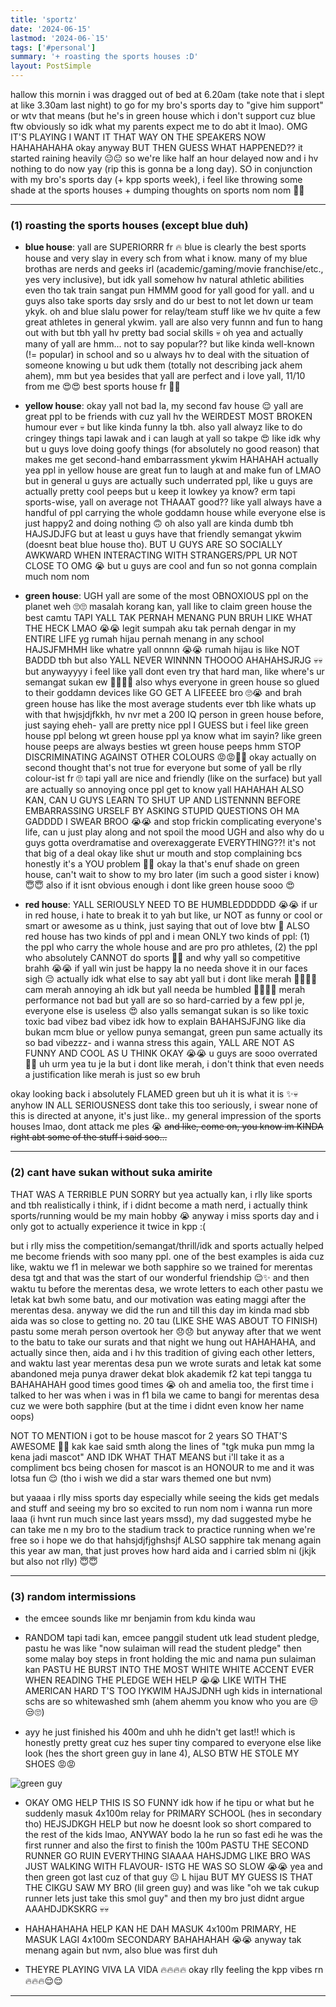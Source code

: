 ```yaml
---
title: 'sportz'
date: '2024-06-15'
lastmod: '2024-06-`15'
tags: ['#personal']
summary: '+ roasting the sports houses :D'
layout: PostSimple
---
```


hallow this mornin i was dragged out of bed at 6.20am (take note that i slept at like 3.30am last night) to go for my bro's sports day to "give him support" or wtv that means (but he's in green house which i don't support cuz blue ftw obviously so idk what my parents expect me to do abt it lmao). OMG IT'S PLAYING I WANT IT THAT WAY ON THE SPEAKERS NOW HAHAHAHAHA okay anyway BUT THEN GUESS WHAT HAPPENED?? it started raining heavily 😐😐 so we're like half an hour delayed now and i hv nothing to do now yay (rip this is gonna be a long day). SO in conjunction with my bro's sports day (+ kpp sports week), i feel like throwing some shade at the sports houses + dumping thoughts on sports nom nom 🤡🤡

---

### (1) roasting the sports houses (except blue duh)

- **blue house**: yall are SUPERIORRR fr 🔥 blue is clearly the best sports house and very slay in every sch from what i know. many of my blue brothas are nerds and geeks irl (academic/gaming/movie franchise/etc., yes very inclusive), but idk yall somehow hv natural athletic abilities even tho tak train sangat pun HMMM good for yall good for yall. and u guys also take sports day srsly and do ur best to not let down ur team ykyk. oh and blue slalu power for relay/team stuff like we hv quite a few great athletes in general ykwim. yall are also very funnn and fun to hang out with but tbh yall hv pretty bad social skills 💀 oh yea and actually many of yall are hmm... not to say popular?? but like kinda well-known (!= popular) in school and so u always hv to deal with the situation of someone knowing u but udk them (totally not describing jack ahem ahem), mm but yea besides that yall are perfect and i love yall, 11/10 from me 😍😍 best sports house fr 💯🔥

- **yellow house**: okay yall not bad la, my second fav house 😌 yall are great ppl to be friends with cuz yall hv the WEIRDEST MOST BROKEN humour ever 💀 but like kinda funny la tbh. also yall alwayz like to do cringey things tapi lawak and i can laugh at yall so takpe 😍 like idk why but u guys love doing goofy things (for absolutely no good reason) that makes me get second-hand embarrassment ykwim HAHAHAH actually yea ppl in yellow house are great fun to laugh at and make fun of LMAO but in general u guys are actually such underrated ppl, like u guys are actually pretty cool peeps but u keep it lowkey ya know? erm tapi sports-wise, yall on average not THAAAT good?? like yall always have a handful of ppl carrying the whole goddamn house while everyone else is just happy2 and doing nothing 🙃 oh also yall are kinda dumb tbh HAJSJDJFG but at least u guys have that friendly semangat ykwim (doesnt beat blue house tho). BUT U GUYS ARE SO SOCIALLY AWKWARD WHEN INTERACTING WITH STRANGERS/PPL UR NOT CLOSE TO OMG 😭 but u guys are cool and fun so not gonna complain much nom nom

- **green house**: UGH yall are some of the most OBNOXIOUS ppl on the planet weh 🙄🙄 masalah korang kan, yall like to claim green house the best camtu TAPI YALL TAK PERNAH MENANG PUN BRUH LIKE WHAT THE HECK LMAO 😭😭 legit sumpah aku tak pernah dengar in my ENTIRE LIFE yg rumah hijau pernah menang in any school HAJSJFMHMH like whatre yall onnnn 😭😭 rumah hijau is like NOT BADDD tbh but also YALL NEVER WINNNN THOOOO AHAHAHSJRJG 💀💀 but anywayyyy i feel like yall dont even try that hard man, like where's ur semangat sukan ew 👎🏻👎🏻 also whys everyone in green house so glued to their goddamn devices like GO GET A LIFEEEE bro 🙄😭 and brah green house has like the most average students ever tbh like whats up with that hwjsjdjfkkh, hv nvr met a 200 IQ person in green house before, just saying eheh- yall are pretty nice ppl I GUESS but i feel like green house ppl belong wt green house ppl ya know what im sayin? like green house peeps are always besties wt green house peeps hmm STOP DISCRIMINATING AGAINST OTHER COLOURS 😡😡🤬🤬 okay actually on second thought that's not true for everyone but some of yall be rlly colour-ist fr 🙄 tapi yall are nice and friendly (like on the surface) but yall are actually so annoying once ppl get to know yall HAHAHAH ALSO KAN, CAN U GUYS LEARN TO SHUT UP AND LISTENNNN BEFORE EMBARRASSING URSELF BY ASKING STUPID QUESTIONS OH MA GADDDD I SWEAR BROO 😭😭 and stop frickin complicating everyone's life, can u just play along and not spoil the mood UGH and also why do u guys gotta overdramatise and overexaggerate EVERYTHING??! it's not that big of a deal okay like shut ur mouth and stop complaining bcs honestly it's a YOU problem 👎🏻 okay la that's enuf shade on green house, can't wait to show to my bro later (im such a good sister i know) 😇😇 also if it isnt obvious enough i dont like green house sooo 😍

- **red house**: YALL SERIOUSLY NEED TO BE HUMBLEDDDDDD 😭😭 if ur in red house, i hate to break it to yah but like, ur NOT as funny or cool or smart or awesome as u think, just saying that out of love btw 🥰 ALSO red house has two kinds of ppl and i mean ONLY two kinds of ppl: (1) the ppl who carry the whole house and are pro pro athletes, (2) the ppl who absolutely CANNOT do sports 🤡🤡 and why yall so competitive brahh 😭😭 if yall win just be happy la no needa shove it in our faces sigh 😔 actually idk what else to say abt yall but i dont like merah 👎🏻👎🏻 cam merah annoying ah idk but yall needa be humbled 👎🏻👎🏻 merah performance not bad but yall are so so hard-carried by a few ppl je, everyone else is useless 😍 also yalls semangat sukan is so like toxic toxic bad vibez bad vibez idk how to explain BAHAHSJFJNG like dia bukan mcm blue or yellow punya semangat, green pun same actually its so bad vibezzz- and i wanna stress this again, YALL ARE NOT AS FUNNY AND COOL AS U THINK OKAY 😭😭 u guys are sooo overrated 🤢🤢 uh urm yea tu je la but i dont like merah, i don't think that even needs a justification like merah is just so ew bruh

okay looking back i absolutely FLAMED green but uh it is what it is ✨💀 anyhow IN ALL SERIOUSNESS dont take this too seriously, i swear none of this is directed at anyone, it's just like.. my general impression of the sports houses lmao, dont attack me ples 😭 ~~and like, come on, you know im KINDA right abt some of the stuff i said soo...~~

---

### (2) cant have sukan without suka amirite

THAT WAS A TERRIBLE PUN SORRY but yea actually kan, i rlly like sports and tbh realistically i think, if i didnt become a math nerd, i actually think sports/running would be my main hobby 😭 anyway i miss sports day and i only got to actually experience it twice in kpp :(

but i rlly miss the competition/semangat/thrill/idk and sports actually helped me become friends with soo many ppl. one of the best examples is aida cuz like, waktu we f1 in melewar we both sapphire so we trained for merentas desa tgt and that was the start of our wonderful friendship 😌✨ and then waktu tu before the merentas desa, we wrote letters to each other pastu we letak kat bwh some batu, and our motivation was eating maggi after the merentas desa. anyway we did the run and till this day im kinda mad sbb aida was so close to getting no. 20 tau (LIKE SHE WAS ABOUT TO FINISH) pastu some merah person overtook her 😞😞 but anyway after that we went to the batu to take our surats and that night we hung out HAHAHAHA, and actually since then, aida and i hv this tradition of giving each other letters, and waktu last year merentas desa pun we wrote surats and letak kat some abandoned meja punya drawer dekat blok akademik f2 kat tepi tangga tu BAHAHAHAH good times good times 😭 oh and amelia too, the first time i talked to her was when i was in f1 bila we came to bangi for merentas desa cuz we were both sapphire (but at the time i didnt even know her name oops)

NOT TO MENTION i got to be house mascot for 2 years SO THAT'S AWESOME 🤯🤯 kak kae said smth along the lines of "tgk muka pun mmg la kena jadi mascot" AND IDK WHAT THAT MEANS but i'll take it as a compliment bcs being chosen for mascot is an HONOUR to me and it was lotsa fun 😌 (tho i wish we did a star wars themed one but nvm)

but yaaaa i rlly miss sports day especially while seeing the kids get medals and stuff and seeing my bro so excited to run nom nom i wanna run more laaa (i hvnt run much since last years mssd), my dad suggested mybe he can take me n my bro to the stadium track to practice running when we're free so i hope we do that hahsjdjfjghshsjf ALSO sapphire tak menang again this year aw man, that just proves how hard aida and i carried sblm ni (jkjk but also not rlly) 😇😇

---

### (3) random intermissions

- the emcee sounds like mr benjamin from kdu kinda wau

- RANDOM tapi tadi kan, emcee panggil student utk lead student pledge, pastu he was like "now sulaiman will read the student pledge" then some malay boy steps in front holding the mic and nama pun sulaiman kan PASTU HE BURST INTO THE MOST WHITE WHITE ACCENT EVER WHEN READING THE PLEDGE WEH HELP 😭😭 LIKE WITH THE AMERICAN HARD T'S TOO IYKWIM HAJSJDNH ugh kids in international schs are so whitewashed smh (ahem ahemm you know who you are 😒😒🙄)

- ayy he just finished his 400m and uhh he didn't get last!! which is honestly pretty great cuz hes super tiny compared to everyone else like look (hes the short green guy in lane 4), ALSO BTW HE STOLE MY SHOES 😡😡

![green guy](/static/images/blogs/sportz.jpg)

- OKAY OMG HELP THIS IS SO FUNNY idk how if he tipu or what but he suddenly masuk 4x100m relay for PRIMARY SCHOOL (hes in secondary tho) HEJSJDKGH HELP but now he doesnt look so short compared to the rest of the kids lmao, ANYWAY bodo la he run so fast edi he was the first runner and also the first to finish the 100m PASTU THE SECOND RUNNER GO RUIN EVERYTHING SIAAAA HAHSJDMG LIKE BRO WAS JUST WALKING WITH FLAVOUR- ISTG HE WAS SO SLOW 😭😭 yea and then green got last cuz of that guy 😐 L hijau BUT MY GUESS IS THAT THE CIKGU SAW MY BRO (lil green guy) and was like "oh we tak cukup runner lets just take this smol guy" and then my bro just didnt argue AAAHDJDKSKRG 💀💀

- HAHAHAHAHA HELP KAN HE DAH MASUK 4x100m PRIMARY, HE MASUK LAGI 4x100m SECONDARY BAHAHAHAH 😭😭 anyway tak menang again but nvm, also blue was first duh

- THEYRE PLAYING VIVA LA VIDA 🔥🔥🔥🔥 okay rlly feeling the kpp vibes rn 🔥🔥🔥😌😌

---

<script async src="https://talk.hyvor.com/embed/embed.js" type="module"></script>
<hyvor-talk-comments website-id="11281" page-id=""></hyvor-talk-comments>
